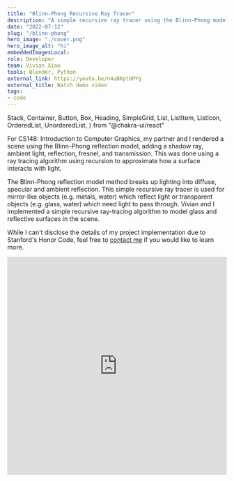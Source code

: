 ```yaml
---
title: "Blinn-Phong Recursive Ray Tracer"
description: "A simple recursive ray tracer using the Blinn-Phong model. Created for Stanford's CS148, an intro class for computer graphics and imaging."
date: "2022-07-12"
slug: "/blinn-phong"
hero_image: "./cover.png"
hero_image_alt: "hi"
embeddedImagesLocal:
role: Developer
team: Vivian Xiao
tools: Blender, Python
external_link: https://youtu.be/n4uBKptOPYg
external_title: Watch demo video
tags: 
- code
---
```


  Stack,
  Container,
  Button,
  Box,
  Heading,
  SimpleGrid,
  List,
  ListItem,
  ListIcon,
  OrderedList,
  UnorderedList,
} from "@chakra-ui/react"

For CS148: Introduction to Computer Graphics, my partner and I rendered a scene using the Blinn-Phong reflection model, adding a shadow ray, ambient light, reflection, fresnel, and transmission. This was done using a ray tracing algorithm using recursion to approximate how a surface interacts with light.

The Blinn-Phong reflection model method breaks up lighting into diffuse, specular and ambient reflection. This simple recursive ray tracer is used for mirror-like objects (e.g. metals, water) which reflect light or transparent objects (e.g. glass, water) which need light to pass through. Vivian and I implemented a simple recursive ray-tracing algorithm to model glass and reflective surfaces in the scene.

While I can't disclose the details of my project implementation due to Stanford's Honor Code, feel free to [contact me](mailto:amyflo@stanford.edu) if you would like to learn more.

<iframe width="100%" height="500" src="https://www.youtube.com/embed/n4uBKptOPYg" title="YouTube video player" frameborder="0" allow="accelerometer; autoplay; clipboard-write; encrypted-media; gyroscope; picture-in-picture" allowfullscreen></iframe>